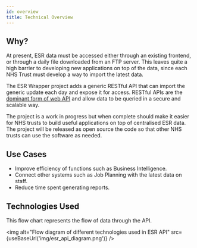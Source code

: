 ```yaml
---
id: overview
title: Technical Overview
---
```



## Why?

At present, ESR data must be accessed either through an existing frontend, or through a daily file downloaded from an FTP server. This leaves quite a high barrier to developing new applications on top of the data, since each NHS Trust must develop a way to import the latest data.

The ESR Wrapper project adds a generic RESTful API that can import the generic update each day and expose it for access. RESTful APIs are the [dominant form of web API](https://www.programmableweb.com/api-research) and allow data to be queried in a secure and scalable way.

The project is a work in progress but when complete should make it easier for NHS trusts to build useful applications on top of centralised ESR data. The project will be released as open source the code so that other NHS trusts can use the software as needed.

## Use Cases

- Improve efficiency of functions such as Business Intelligence.
- Connect other systems such as Job Planning with the latest data on staff.
- Reduce time spent generating reports.

## Technologies Used

This flow chart represents the flow of data through the API.

<img alt="Flow diagram of different technologies used in ESR API" src={useBaseUrl('img/esr_api_diagram.png')} />

